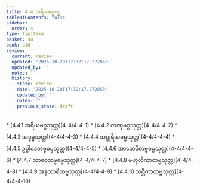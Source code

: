 ```yaml
---
title: 4.4 အရိယမဂ္ဂဝဂ္ဂ
tableOfContents: false
sidebar:
  order: 4
type: tipitaka
basket: su
book: a10
review:
  current: review
  updated: '2025-10-20T17:32:17.272853'
  updated_by: ''
  notes: ''
  history:
  - state: review
    date: '2025-10-20T17:32:17.272853'
    updated_by: ''
    notes: ''
    previous_state: draft
---
```



<DynamicBreadcrumb />


<ReviewStatus review={frontmatter.review} showDetails={true} />

<HypothesisAnnotation frontmatter={frontmatter} />



<TableOfContents book="a10" section="4.4">
* [4.4.1 အရိယမဂ္ဂသုတ္တ](4-4/4-4-1)
* [4.4.2 ကဏှမဂ္ဂသုတ္တ](4-4/4-4-2)
* [4.4.3 သဒ္ဓမ္မသုတ္တ](4-4/4-4-3)
* [4.4.4 သပ္ပုရိသဓမ္မသုတ္တ](4-4/4-4-4)
* [4.4.5 ဥပ္ပါဒေတဗ္ဗဓမ္မသုတ္တ](4-4/4-4-5)
* [4.4.6 အာသေဝိတဗ္ဗဓမ္မသုတ္တ](4-4/4-4-6)
* [4.4.7 ဘာဝေတဗ္ဗဓမ္မသုတ္တ](4-4/4-4-7)
* [4.4.8 ဗဟုလီကာတဗ္ဗသုတ္တ](4-4/4-4-8)
* [4.4.9 အနုဿရိတဗ္ဗသုတ္တ](4-4/4-4-9)
* [4.4.10 သစ္ဆိကာတဗ္ဗသုတ္တ](4-4/4-4-10)
</TableOfContents>